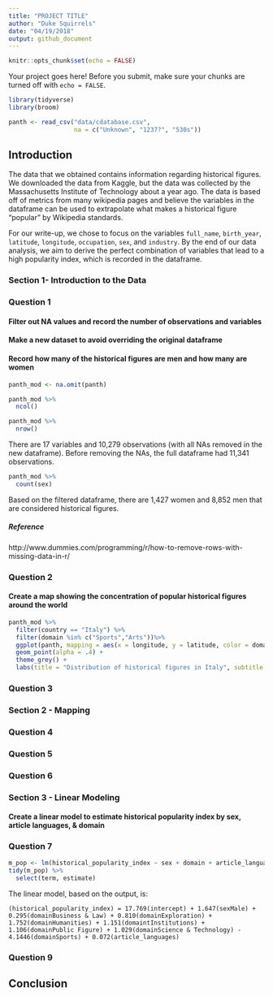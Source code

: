 ```yaml
---
title: "PROJECT TITLE"
author: "Duke Squirrels"
date: "04/19/2018"
output: github_document
---
```


```r
knitr::opts_chunk$set(echo = FALSE)
```

Your project goes here! Before you submit, make sure your chunks are turned off with `echo = FALSE`. 

```r
library(tidyverse)
library(broom)
```

```r
panth <- read_csv("data/cdatabase.csv",
                  na = c("Unknown", "1237?", "530s"))
```

## Introduction

The data that we obtained contains information regarding historical figures. We downloaded the data from Kaggle, but the data was collected by the Massachusetts Institute of Technology about a year ago. The data is based off of metrics from many wikipedia pages and believe the variables in the dataframe can be used to extrapolate what makes a historical figure "popular" by Wikipedia standards. 

For our write-up, we chose to focus on the variables `full_name`, `birth_year`, `latitude`, `longitude`, `occupation`, `sex`, and `industry`. By the end of our data analysis, we aim to derive the perfect combination of variables that lead to a high popularity index, which is recorded in the dataframe.

### Section 1- Introduction to the Data

### Question 1

#### Filter out NA values and record the number of observations and variables 
#### Make a new dataset to avoid overriding the original dataframe
#### Record how many of the historical figures are men and how many are women

```r
panth_mod <- na.omit(panth)

panth_mod %>%
  ncol()

panth_mod %>%
  nrow()
```

There are 17 variables and 10,279 observations (with all NAs removed in the new dataframe). Before removing the NAs, the full dataframe had 11,341 observations.

```r
panth_mod %>%
  count(sex)
```

Based on the filtered dataframe, there are 1,427 women and 8,852 men that are considered historical figures. 

##### Reference

http://www.dummies.com/programming/r/how-to-remove-rows-with-missing-data-in-r/

### Question 2

#### Create a map showing the concentration of popular historical figures around the world

```r
panth_mod %>%
  filter(country == "Italy") %>%
  filter(domain %in% c("Sports","Arts"))%>%
  ggplot(panth, mapping = aes(x = longitude, y = latitude, color = domain)) +
  geom_point(alpha = .4) +
  theme_grey() +
  labs(title = "Distribution of historical figures in Italy", subtitle = "Focusing on the Domains of Arts and Sports", x = "Longitude", y = "Latitude", color = "Domain")
```

### Question 3

### Section 2 - Mapping

### Question 4

### Question 5

### Question 6

### Section 3 - Linear Modeling

#### Create a linear model to estimate historical popularity index by sex, article languages, & domain

### Question 7

```r
m_pop <- lm(historical_popularity_index ~ sex + domain + article_languages, data = panth_mod)
tidy(m_pop) %>%
  select(term, estimate)
```

The linear model, based on the output, is:

`(historical_popularity_index) = 17.769(intercept) + 1.647(sexMale) + 0.295(domainBusiness & Law) + 0.810(domainExploration) + 1.752(domainHumanities) + 1.151(domaintInstitutions) + 1.106(domainPublic Figure) + 1.029(domainScience & Technology) - 4.1446(domainSports) + 0.072(article_languages)`

### Question 9

## Conclusion
